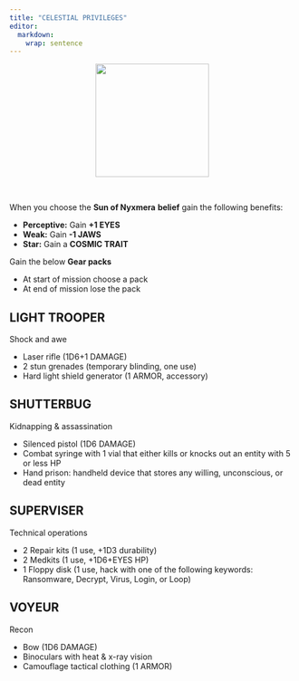 ```yaml
---
title: "CELESTIAL PRIVILEGES"
editor: 
  markdown: 
    wrap: sentence
---
```


<center>
![](images/starvatar.png){style="width:200px"}
</center>

<br>

When you choose the **Sun of Nyxmera** **belief** gain the following benefits:

-   **Perceptive:** Gain **+1 EYES**
-   **Weak:** Gain **-1 JAWS**
-   __Star:__ Gain a __COSMIC TRAIT__

Gain the below **Gear packs**

- At start of mission choose a pack
- At end of mission lose the pack

## LIGHT TROOPER

Shock and awe

- Laser rifle (1D6+1 DAMAGE)
- 2 stun grenades (temporary blinding, one use)
- Hard light shield generator (1 ARMOR, accessory)

## SHUTTERBUG

Kidnapping & assassination

- Silenced pistol (1D6 DAMAGE)
- Combat syringe with 1 vial that either kills or knocks out an entity with 5 or less HP
- Hand prison: handheld device that stores any willing, unconscious, or dead entity

## SUPERVISER

Technical operations

- 2 Repair kits (1 use, +1D3 durability)
- 2 Medkits (1 use, +1D6+EYES HP)
- 1 Floppy disk (1 use, hack with one of the following keywords: Ransomware, Decrypt, Virus, Login, or Loop)

## VOYEUR

Recon

- Bow (1D6 DAMAGE)
- Binoculars with heat & x-ray vision
- Camouflage tactical clothing (1 ARMOR)